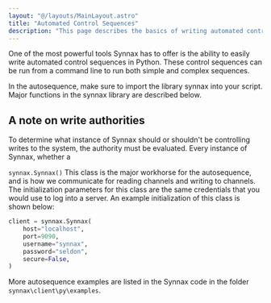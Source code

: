 ```yaml
---
layout: "@/layouts/MainLayout.astro"
title: "Automated Control Sequences"
description: "This page describes the basics of writing automated control sequences for Synnax."
---
```



One of the most powerful tools Synnax has to offer is the ability to easily
write automated control sequences in Python. These control sequences can be run
from a command line to run both simple and complex sequences.

In the autosequence, make sure to import the library synnax into your script.
Major functions in the synnax library are described below.

## A note on write authorities
To determine what instance of Synnax should or shouldn't be controlling writes
to the system, the authority must be evaluated. Every instance of Synnax,
whether a 

`synnax.Synnax()`
This class is the major workhorse for the autosequence, and is how we
communicate for reading channels and writing to channels. The initialization
parameters for this class are the same credentials that you would use to log
into a server. An example initialization of this class is shown below:

```python
client = synnax.Synnax(
    host="localhost",
    port=9090,
    username="synnax",
    password="seldon",
    secure=False,
)
```

More autosequence examples are listed in the Synnax code in the folder `synnax\client\py\examples`.